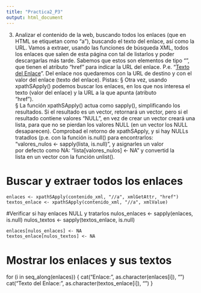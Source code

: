 ```yaml
---
title: "Practica2_P3"
output: html_document
---
```


3. Analizar el contenido de la web, buscando todos los enlaces (que en HTML se 
etiquetan como “a”), buscando el texto del enlace, así como la URL. 
Vamos a extraer, usando las funciones de búsqueda XML, todos los enlaces que 
salen de esta página con tal de listarlos y poder descargarlas más tarde. Sabemos 
que estos son elementos de tipo “<a>”, que tienen el atributo “href” para indicar 
la URL del enlace. P.e. “<a href = ‘enlace’>Texto del Enlace</a>”. Del enlace 
nos quedaremos con la URL de destino y con el valor del enlace (texto del 
enlace). 
Pistas:	
§ Otra	vez,	usando	xpathSApply()	podemos	buscar	los	enlaces,	en	los	que	
nos	interesa	el	texto	(valor	del	enlace)	y	la	URL	a	la	que	apunta	(atributo	
“href”).	
§ La	función	xpathSApply()	actua	como	sapply(),	simplificando	los	
resultados.	Si	el	resultado	es	un	vector,	retornará	un	vector,	pero	si	el	
resultado	contiene	valores	“NULL”,	en	vez	de	crear	un	vector	creará	una	
lista,	para	que	no	se	pierdan	los	valores	NULL	(en	un	vector	los	NULL	
desaparecen).	Comprobad	el	retorno	de	xpathSApply,	y	si	hay	NULLs		
tratadlos	(p.e.	con	la	función	is.null()	para	encontrarlos:		
“valores_nulos <- sapply(lista, is.null)”,	y	asignarles	un	valor	
por	defecto	como	NA:	“lista[valores_nulos] <- NA”	y	convertid	la	
lista	en	un	vector	con	la	función	unlist().


# Buscar y extraer todos los enlaces
    enlaces <- xpathSApply(contenido_xml, "//a", xmlGetAttr, "href")
    textos_enlace <- xpathSApply(contenido_xml, "//a", xmlValue)
    
#Verificar si hay enlaces NULL y tratarlos
    nulos_enlaces <- sapply(enlaces, is.null)
    nulos_textos <- sapply(textos_enlace, is.null)
    
    enlaces[nulos_enlaces] <- NA
    textos_enlace[nulos_textos] <- NA
    
# Mostrar los enlaces y sus textos
for (i in seq_along(enlaces)) {
    cat("Enlace:", as.character(enlaces[i]), "\n")
    cat("Texto del Enlace:", as.character(textos_enlace[i]), "\n")
}

